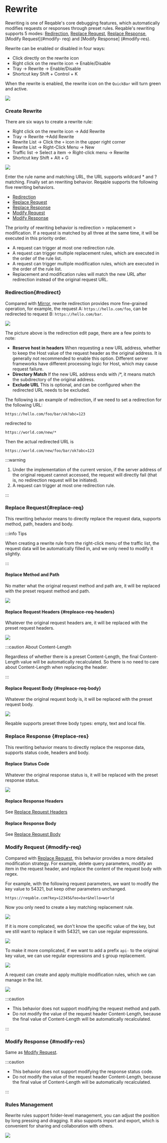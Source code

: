 # Rewrite


Rewriting is one of Reqable's core debugging features, which automatically modifies requests or responses through preset rules. Reqable's rewriting supports 5 modes: [Redirection](#redirect), [Replace Request](#replace-req), [Replace Response](#replace-res), [Modify Request](#modify- req) and [Modify Response] (#modify-res).

Rewrite can be enabled or disabled in four ways:
- Click directly on the rewrite icon
- Right click on the rewrite icon -> Enable/Disable
- Tray -> Rewrite -> Enable/Disable
- Shortcut key <Shortcut>Shift + Control + K</Shortcut>

When the rewrite is enabled, the rewrite icon on the `QuickBar` will turn green and active.

![](arts/rewrite_01.png)

### Create Rewrite

There are six ways to create a rewrite rule:
- Right click on the rewrite icon -> Add Rewrite
- Tray -> Rewrite ->Add Rewrite
- Rewrite List -> Click the `+` icon in the upper right corner
- Rewrite List -> Right-Click Menu -> New
- Traffic list -> Select a item -> Right-click menu -> Rewrite
- Shortcut key <Shortcut>Shift + Alt + G</Shortcut>

![](arts/rewrite_02.png)

Enter the rule name and matching URL, the URL supports wildcard * and ? matching. Finally set an rewriting behavior. Reqable supports the following five rewriting behaviors.

- [Redirection](#redirect)
- [Replace Request](#replace-req)
- [Replace Response](#replace-res)
- [Modify Request](#modify-req)
- [Modify Response](#modify-res)

The priority of rewriting behavior is redirection > replacement > modification. If a request is matched by all three at the same time, it will be executed in this priority order.
- A request can trigger at most one redirection rule.
- A request can trigger multiple replacement rules, which are executed in the order of the rule list.
- A request can trigger multiple modification rules, which are executed in the order of the rule list.
- Replacement and modification rules will match the new URL after redirection instead of the original request URL.

### Redirection{#redirect}

Compared with [Mirror](mirror), rewrite redirection provides more fine-grained operation, for example, the request A: `https://hello.com/foo`, can be redirected to request B: `https://hello.com/bar`.

![](arts/rewrite_12.png)

The picture above is the redirection edit page, there are a few points to note:
- **Reserve host in headers** When requesting a new URL address, whether to keep the Host value of the request header as the original address. It is generally not recommended to enable this option. Different server frameworks have different processing logic for Host, which may cause request failure.
- **Directory Match** If the new URL address ends with /*, it means match the subdirectory of the original address.
- **Exclude URL** This is optional, and can be configured when the redirected URL needs to be excluded.

The following is an example of redirection, if we need to set a redirection for the following URL:
```
https://hello.com/foo/bar/ok?abc=123
```
redirected to
```
https://world.com/new/*
```
Then the actual redirected URL is
```
https://world.com/new/foo/bar/ok?abc=123
```
:::warning

1. Under the implementation of the current version, if the server address of the original request cannot accessed, the request will directly fail (that is, no redirection request will be initiated).
2. A request can trigger at most one redirection rule.

:::

### Replace Request{#replace-req}

This rewriting behavior means to directly replace the request data, supports method, path, headers and body.

:::info Tips

When creating a rewrite rule from the right-click menu of the traffic list, the request data will be automatically filled in, and we only need to modify it slightly.

:::

#### Replace Method and Path

No matter what the original request method and path are, it will be replaced with the preset request method and path.

![](arts/rewrite_03.png)

#### Replace Request Headers {#repleace-req-headers}

Whatever the original request headers are, it will be replaced with the preset request headers.

![](arts/rewrite_04.png)

:::caution About Content-Length

Regardless of whether there is a preset Content-Length, the final Content-Length value will be automatically recalculated. So there is no need to care about Content-Length when replacing the header.

:::

#### Replace Request Body {#repleace-req-body}

Whatever the original request body is, it will be replaced with the preset request body.

![](arts/rewrite_05.png)

Reqable supports preset three body types: empty, text and local file.

### Replace Response {#replace-res}

This rewriting behavior means to directly replace the response data, supports status code, headers and body.

#### Replace Status Code

Whatever the original response status is, it will be replaced with the preset response status.

![](arts/rewrite_06.png)

#### Replace Response Headers

See [Replace Request Headers](#repleace-req-headers)

#### Replace Response Body

See [Replace Request Body](#repleace-req-body)

### Modify Request {#modify-req}

Compared with [Replace Request](#replace-req), this behavior provides a more detailed modification strategy. For example, delete query parameters, modify an item in the request header, and replace the content of the request body with regex.

For example, with the following request parameters, we want to modify the key value to 54321, but keep other parameters unchanged.

```url
https://reqable.com?key=12345&foo=bar&hello=world
```

Now you only need to create a key matching replacement rule.

![](arts/rewrite_07.png)

If it is more complicated, we don't know the specific value of the key, but we still want to replace it with 54321, we can use regular expressions.

![](arts/rewrite_08.png)

To make it more complicated, if we want to add a prefix `api-` to the original key value, we can use regular expressions and `$` group replacement.

![](arts/rewrite_09.png)

A request can create and apply multiple modification rules, which we can manage in the list.

![](arts/rewrite_10.png)

:::caution

- This behavior does not support modifying the request method and path.
- Do not modify the value of the request header Content-Length, because the final value of Content-Length will be automatically recalculated.

:::

### Modify Response {#modify-res}

Same as [Modify Request](#modify-req).

:::caution

- This behavior does not support modifying the response status code.
- Do not modify the value of the request header Content-Length, because the final value of Content-Length will be automatically recalculated.

:::

### Rules Management

Rewrite rules support folder-level management, you can adjust the position by long pressing and dragging. It also supports import and export, which is convenient for sharing and collaboration with others.

![](arts/rewrite_11.png)